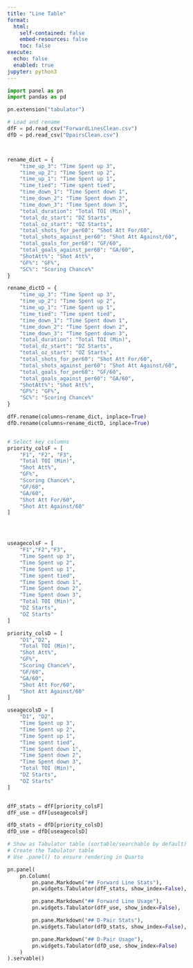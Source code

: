 ```yaml
---
title: "Line Table"
format:
  html:
    self-contained: false
    embed-resources: false
    toc: false
execute:
  echo: false
  enabled: true
jupyter: python3
---
```



```python
import panel as pn
import pandas as pd

pn.extension("tabulator")

# Load and rename
dfF = pd.read_csv("ForwardLinesClean.csv")
dfD = pd.read_csv("DpairsClean.csv")



rename_dict = {
    "time_up_3": "Time Spent up 3",
    "time_up_2": "Time Spent up 2",
    "time_up_1": "Time Spent up 1",
    "time_tied": "Time spent tied",
    "time_down_1": "Time Spent down 1",
    "time_down_2": "Time Spent down 2",
    "time_down_3": "Time Spent down 3",
    "total_duration": "Total TOI (Min)",
    "total_dz_start": "DZ Starts",
    "total_oz_start": "OZ Starts",
    "total_shots_for_per60": "Shot Att For/60",
    "total_shots_against_per60": "Shot Att Against/60",
    "total_goals_for_per60": "GF/60",
    "total_goals_against_per60": "GA/60",
    "ShotAtt%": "Shot Att%",
    "GF%": "GF%",
    "SC%": "Scoring Chance%"
}

rename_dictD = {
    "time_up_3": "Time Spent up 3",
    "time_up_2": "Time Spent up 2",
    "time_up_1": "Time Spent up 1",
    "time_tied": "Time spent tied",
    "time_down_1": "Time Spent down 1",
    "time_down_2": "Time Spent down 2",
    "time_down_3": "Time Spent down 3",
    "total_duration": "Total TOI (Min)",
    "total_dz_start": "DZ Starts",
    "total_oz_start": "OZ Starts",
    "total_shots_for_per60": "Shot Att For/60",
    "total_shots_against_per60": "Shot Att Against/60",
    "total_goals_for_per60": "GF/60",
    "total_goals_against_per60": "GA/60",
    "ShotAtt%": "Shot Att%",
    "GF%": "GF%",
    "SC%": "Scoring Chance%"
}

dfF.rename(columns=rename_dict, inplace=True)
dfD.rename(columns=rename_dictD, inplace=True)


# Select key columns
priority_colsF = [
    "F1", "F2", "F3",
    "Total TOI (Min)",
    "Shot Att%",
    "GF%",
    "Scoring Chance%",
    "GF/60",
    "GA/60",
    "Shot Att For/60",
    "Shot Att Against/60"
]




useagecolsF = [
    "F1","F2","F3",
    "Time Spent up 3",
    "Time Spent up 2",
    "Time Spent up 1",
    "Time spent tied",
    "Time Spent down 1",
    "Time Spent down 2",
    "Time Spent down 3",
    "Total TOI (Min)",
    "DZ Starts",
    "OZ Starts"
]

priority_colsD = [
    "D1","D2",
    "Total TOI (Min)",
    "Shot Att%",
    "GF%",
    "Scoring Chance%",
    "GF/60",
    "GA/60",
    "Shot Att For/60",
    "Shot Att Against/60"
]

useagecolsD = [
    "D1", "D2",
    "Time Spent up 3",
    "Time Spent up 2",
    "Time Spent up 1",
    "Time spent tied",
    "Time Spent down 1",
    "Time Spent down 2",
    "Time Spent down 3",
    "Total TOI (Min)",
    "DZ Starts",
    "OZ Starts"
]


dfF_stats = dfF[priority_colsF]
dfF_use = dfF[useagecolsF]

dfD_stats = dfD[priority_colsD]
dfD_use = dfD[useagecolsD]

# Show as Tabulator table (sortable/searchable by default)
# Create the Tabulator table
# Use .panel() to ensure rendering in Quarto

pn.panel(
    pn.Column(
        pn.pane.Markdown("## Forward Line Stats"),
        pn.widgets.Tabulator(dfF_stats, show_index=False),

        pn.pane.Markdown("## Forward Line Usage"),
        pn.widgets.Tabulator(dfF_use, show_index=False),

        pn.pane.Markdown("## D-Pair Stats"),
        pn.widgets.Tabulator(dfD_stats, show_index=False),

        pn.pane.Markdown("## D-Pair Usage"),
        pn.widgets.Tabulator(dfD_use, show_index=False)
    )
).servable()



```









